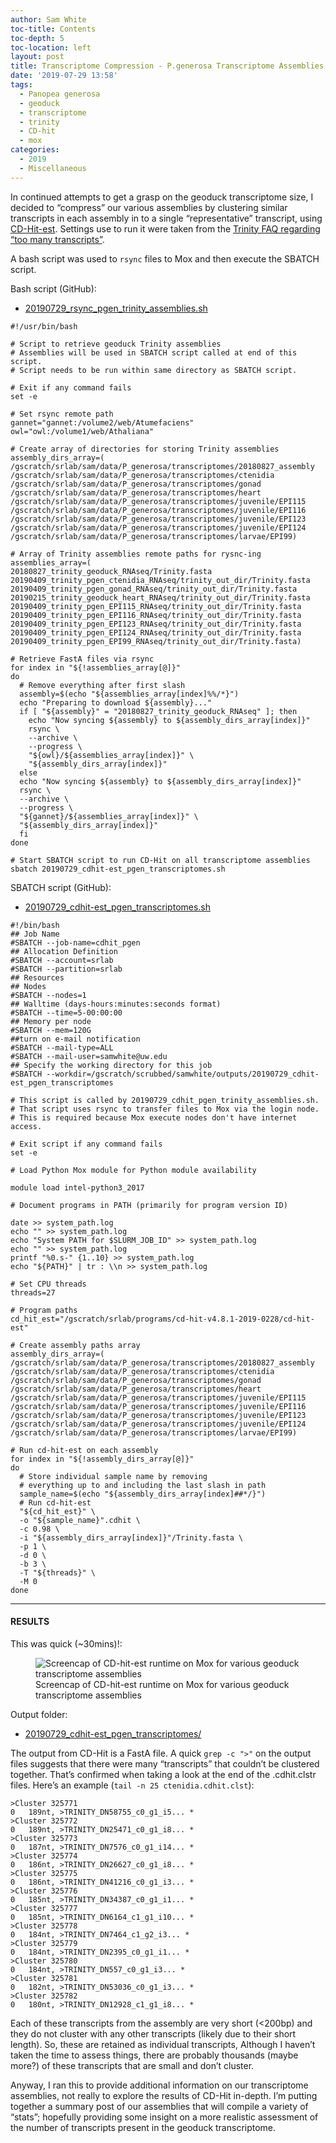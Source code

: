 ```yaml
---
author: Sam White
toc-title: Contents
toc-depth: 5
toc-location: left
layout: post
title: Transcriptome Compression - P.generosa Transcriptome Assemblies Using CD-Hit-est on Mox
date: '2019-07-29 13:58'
tags:
  - Panopea generosa
  - geoduck
  - transcriptome
  - trinity
  - CD-hit
  - mox
categories:
  - 2019
  - Miscellaneous
---
```

In continued attempts to get a grasp on the geoduck transcriptome size, I decided to "compress" our various assemblies by clustering similar transcripts in each assembly in to a single "representative" transcript, using [CD-Hit-est](http://weizhongli-lab.org/cd-hit/). Settings use to run it were taken from the [Trinity FAQ regarding "too many transcripts"](https://github.com/trinityrnaseq/trinityrnaseq/wiki/There-are-too-many-transcripts!-What-do-I-do%3F).

A bash script was used to `rsync` files to Mox and then execute the SBATCH script.

Bash script (GitHub):

- [20190729_rsync_pgen_trinity_assemblies.sh](https://github.com/RobertsLab/sams-notebook/blob/master/bash_scripts/20190729_rsync_pgen_trinity_assemblies.sh)

```shell
#!/usr/bin/bash

# Script to retrieve geoduck Trinity assemblies
# Assemblies will be used in SBATCH script called at end of this script.
# Script needs to be run within same directory as SBATCH script.

# Exit if any command fails
set -e

# Set rsync remote path
gannet="gannet:/volume2/web/Atumefaciens"
owl="owl:/volume1/web/Athaliana"

# Create array of directories for storing Trinity assemblies
assembly_dirs_array=(
/gscratch/srlab/sam/data/P_generosa/transcriptomes/20180827_assembly
/gscratch/srlab/sam/data/P_generosa/transcriptomes/ctenidia
/gscratch/srlab/sam/data/P_generosa/transcriptomes/gonad
/gscratch/srlab/sam/data/P_generosa/transcriptomes/heart
/gscratch/srlab/sam/data/P_generosa/transcriptomes/juvenile/EPI115
/gscratch/srlab/sam/data/P_generosa/transcriptomes/juvenile/EPI116
/gscratch/srlab/sam/data/P_generosa/transcriptomes/juvenile/EPI123
/gscratch/srlab/sam/data/P_generosa/transcriptomes/juvenile/EPI124
/gscratch/srlab/sam/data/P_generosa/transcriptomes/larvae/EPI99)

# Array of Trinity assemblies remote paths for rysnc-ing
assemblies_array=(
20180827_trinity_geoduck_RNAseq/Trinity.fasta
20190409_trinity_pgen_ctenidia_RNAseq/trinity_out_dir/Trinity.fasta
20190409_trinity_pgen_gonad_RNAseq/trinity_out_dir/Trinity.fasta
20190215_trinity_geoduck_heart_RNAseq/trinity_out_dir/Trinity.fasta
20190409_trinity_pgen_EPI115_RNAseq/trinity_out_dir/Trinity.fasta
20190409_trinity_pgen_EPI116_RNAseq/trinity_out_dir/Trinity.fasta
20190409_trinity_pgen_EPI123_RNAseq/trinity_out_dir/Trinity.fasta
20190409_trinity_pgen_EPI124_RNAseq/trinity_out_dir/Trinity.fasta
20190409_trinity_pgen_EPI99_RNAseq/trinity_out_dir/Trinity.fasta)

# Retrieve FastA files via rsync
for index in "${!assemblies_array[@]}"
do
  # Remove everything after first slash
  assembly=$(echo "${assemblies_array[index]%%/*}")
  echo "Preparing to download ${assembly}..."
  if [ "${assembly}" = "20180827_trinity_geoduck_RNAseq" ]; then
    echo "Now syncing ${assembly} to ${assembly_dirs_array[index]}"
    rsync \
    --archive \
    --progress \
    "${owl}/${assemblies_array[index]}" \
    "${assembly_dirs_array[index]}"
  else
  echo "Now syncing ${assembly} to ${assembly_dirs_array[index]}"
  rsync \
  --archive \
  --progress \
  "${gannet}/${assemblies_array[index]}" \
  "${assembly_dirs_array[index]}"
  fi
done

# Start SBATCH script to run CD-Hit on all transcriptome assemblies
sbatch 20190729_cdhit-est_pgen_transcriptomes.sh
```


SBATCH script (GitHub):

- [20190729_cdhit-est_pgen_transcriptomes.sh](https://github.com/RobertsLab/sams-notebook/blob/master/sbatch_scripts/20190729_cdhit-est_pgen_transcriptomes.sh)

```shell
#!/bin/bash
## Job Name
#SBATCH --job-name=cdhit_pgen
## Allocation Definition
#SBATCH --account=srlab
#SBATCH --partition=srlab
## Resources
## Nodes
#SBATCH --nodes=1
## Walltime (days-hours:minutes:seconds format)
#SBATCH --time=5-00:00:00
## Memory per node
#SBATCH --mem=120G
##turn on e-mail notification
#SBATCH --mail-type=ALL
#SBATCH --mail-user=samwhite@uw.edu
## Specify the working directory for this job
#SBATCH --workdir=/gscratch/scrubbed/samwhite/outputs/20190729_cdhit-est_pgen_transcriptomes

# This script is called by 20190729_cdhit_pgen_trinity_assemblies.sh.
# That script uses rsync to transfer files to Mox via the login node.
# This is required because Mox execute nodes don't have internet access.

# Exit script if any command fails
set -e

# Load Python Mox module for Python module availability

module load intel-python3_2017

# Document programs in PATH (primarily for program version ID)

date >> system_path.log
echo "" >> system_path.log
echo "System PATH for $SLURM_JOB_ID" >> system_path.log
echo "" >> system_path.log
printf "%0.s-" {1..10} >> system_path.log
echo "${PATH}" | tr : \\n >> system_path.log

# Set CPU threads
threads=27

# Program paths
cd_hit_est="/gscratch/srlab/programs/cd-hit-v4.8.1-2019-0228/cd-hit-est"

# Create assembly paths array
assembly_dirs_array=(
/gscratch/srlab/sam/data/P_generosa/transcriptomes/20180827_assembly
/gscratch/srlab/sam/data/P_generosa/transcriptomes/ctenidia
/gscratch/srlab/sam/data/P_generosa/transcriptomes/gonad
/gscratch/srlab/sam/data/P_generosa/transcriptomes/heart
/gscratch/srlab/sam/data/P_generosa/transcriptomes/juvenile/EPI115
/gscratch/srlab/sam/data/P_generosa/transcriptomes/juvenile/EPI116
/gscratch/srlab/sam/data/P_generosa/transcriptomes/juvenile/EPI123
/gscratch/srlab/sam/data/P_generosa/transcriptomes/juvenile/EPI124
/gscratch/srlab/sam/data/P_generosa/transcriptomes/larvae/EPI99)

# Run cd-hit-est on each assembly
for index in "${!assembly_dirs_array[@]}"
do
  # Store individual sample name by removing
  # everything up to and including the last slash in path
  sample_name=$(echo "${assembly_dirs_array[index]##*/}")
  # Run cd-hit-est
  "${cd_hit_est}" \
  -o "${sample_name}".cdhit \
  -c 0.98 \
  -i "${assembly_dirs_array[index]}"/Trinity.fasta \
  -p 1 \
  -d 0 \
  -b 3 \
  -T "${threads}" \
  -M 0
done
```

---

#### RESULTS

This was quick (~30mins)!:

![Screencap of CD-hit-est runtime on Mox for various geoduck transcriptome assemblies](https://github.com/RobertsLab/sams-notebook/blob/master/images/screencaps/20190729_cdhit_pgen_runtime.png?raw=true)

Output folder:

- [20190729_cdhit-est_pgen_transcriptomes/](https://gannet.fish.washington.edu/Atumefaciens/20190729_cdhit-est_pgen_transcriptomes/)

The output from CD-Hit is a FastA file. A quick `grep -c ">"` on the output files suggests that there were many "transcripts" that couldn't be clustered together. That's confirmed when taking a look at the end of the .cdhit.clstr files. Here's an example (`tail -n 25 ctenidia.cdhit.clst`):

```
>Cluster 325771
0	189nt, >TRINITY_DN58755_c0_g1_i5... *
>Cluster 325772
0	189nt, >TRINITY_DN25471_c0_g1_i8... *
>Cluster 325773
0	187nt, >TRINITY_DN7576_c0_g1_i14... *
>Cluster 325774
0	186nt, >TRINITY_DN26627_c0_g1_i8... *
>Cluster 325775
0	186nt, >TRINITY_DN41216_c0_g1_i3... *
>Cluster 325776
0	185nt, >TRINITY_DN34387_c0_g1_i1... *
>Cluster 325777
0	185nt, >TRINITY_DN6164_c1_g1_i10... *
>Cluster 325778
0	184nt, >TRINITY_DN7464_c1_g2_i3... *
>Cluster 325779
0	184nt, >TRINITY_DN2395_c0_g1_i1... *
>Cluster 325780
0	184nt, >TRINITY_DN557_c0_g1_i3... *
>Cluster 325781
0	182nt, >TRINITY_DN53036_c0_g1_i3... *
>Cluster 325782
0	180nt, >TRINITY_DN12928_c1_g1_i8... *
```

Each of these transcripts from the assembly are very short (<200bp) and they do not cluster with any other transcripts (likely due to their short length). So, these are retained as individual transcripts, Although I haven't taken the time to assess things, there are probably thousands (maybe more?) of these transcripts that are small and don't cluster.

Anyway, I ran this to provide additional information on our transcriptome assemblies, not really to explore the results of CD-Hit in-depth. I'm putting together a summary post of our assemblies that will compile a variety of "stats"; hopefully providing some insight on a more realistic assessment of the number of transcripts present in the geoduck transcriptome.
